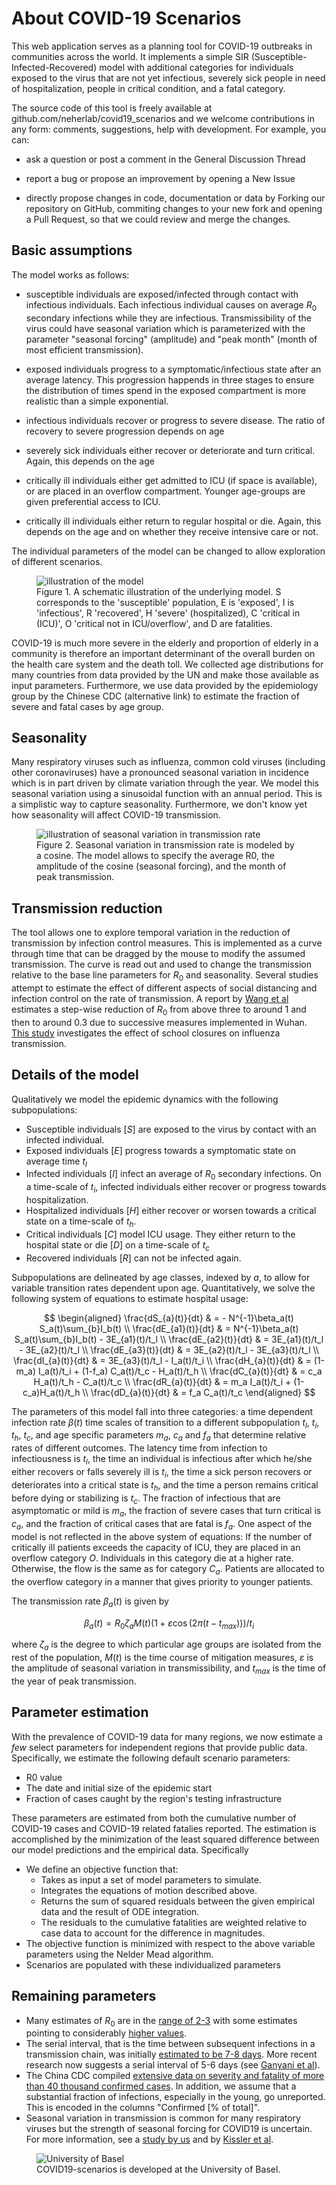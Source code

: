 




<Container>
<Row>
<Col>

<h1 class="h1-default">About COVID-19 Scenarios</h1>

This web application serves as a planning tool for COVID-19 outbreaks in communities across the world.
It implements a simple SIR (Susceptible-Infected-Recovered) model with additional categories for individuals exposed to the virus that are not yet infectious,
severely sick people in need of hospitalization, people in critical condition, and a fatal category.

The source code of this tool is freely available at <LinkExternal url="https://github.com/neherlab/covid19_scenarios">github.com/neherlab/covid19_scenarios</LinkExternal> and we welcome contributions in any form: comments, suggestions, help with development. For example, you can:

 - ask a question or post a comment in the <LinkExternal url="https://github.com/neherlab/covid19_scenarios/issues/18">General Discussion Thread</LinkExternal>

 - report a bug or propose an improvement by opening a <LinkExternal url="https://github.com/neherlab/covid19_scenarios/issues/new/choose">New Issue</LinkExternal>

 - directly propose changes in code, documentation or data by <LinkExternal url="https://github.com/neherlab/covid19_scenarios/fork">Forking</LinkExternal> our repository on GitHub, commiting changes to your new fork and opening a <LinkExternal url="https://github.com/neherlab/covid19_scenarios/fork">Pull Request</LinkExternal>, so that we could review and merge the changes.


## Basic assumptions

The model works as follows:

 - susceptible individuals are exposed/infected through contact with infectious individuals. Each infectious individual causes on average $R_0$ secondary infections while they are infectious.
Transmissibility of the virus could have seasonal variation which is parameterized with the parameter
"seasonal forcing" (amplitude) and "peak month" (month of most efficient transmission).

 - exposed individuals progress to a symptomatic/infectious state after an average latency. This progression happends in three stages to ensure the distribution of times spend in the exposed compartment is more realistic than a simple exponential.

 - infectious individuals recover or progress to severe disease. The ratio of recovery to severe progression depends on age

 - severely sick individuals either recover or deteriorate and turn critical. Again, this depends on the age

 - critically ill individuals either get admitted to ICU (if space is available), or are placed in an overflow compartment. Younger age-groups are given preferential access to ICU.

 - critically ill individuals either return to regular hospital or die. Again, this depends on the age and on whether they receive intensive care or not.


The individual parameters of the model can be changed to allow exploration of different scenarios.

<figure className="figure w-100 text-center">
  <img src={model} className="w-75 figure-img" alt="illustration of the model" />
  <figcaption className="figure-caption text-center">
    Figure 1. A schematic illustration of the underlying model. S corresponds to the 'susceptible' population,
    E is 'exposed', I is 'infectious', R 'recovered', H 'severe' (hospitalized), C 'critical in (ICU)', O 'critical not in ICU/overflow', and D are
    fatalities.
  </figcaption>
</figure>

COVID-19 is much more severe in the elderly and proportion of elderly in a community is therefore an important determinant of the overall burden on the health care system and the death toll. We collected age distributions for many countries from data provided by the UN and make those available as input parameters. Furthermore, we use data provided by the epidemiology group by the <LinkExternal url="http://weekly.chinacdc.cn/en/article/id/e53946e2-c6c4-41e9-9a9b-fea8db1a8f51">Chinese CDC</LinkExternal> (<LinkExternal url="https://web.archive.org/web/20200320025420/weekly.chinacdc.cn/en/article/id/e53946e2-c6c4-41e9-9a9b-fea8db1a8f51">alternative link</LinkExternal>) to estimate the fraction of severe and fatal cases by age group.

## Seasonality

Many respiratory viruses such as influenza, common cold viruses (including other coronaviruses) have a pronounced seasonal variation in incidence which is in part driven by climate variation through the year. We model this seasonal variation using a sinusoidal function with an annual period. This is a simplistic way to capture seasonality. Furthermore, we don't know yet how seasonality will affect COVID-19 transmission.

<figure className="figure w-100 text-center">
  <img
    src={seasonalIllustration}
    className="w-75 figure-img img-fluid"
    alt="illustration of seasonal variation in transmission rate"
  />
  <figcaption className="figure-caption text-center">
    Figure 2. Seasonal variation in transmission rate is modeled by a cosine. The model allows to specify the
    average R0, the amplitude of the cosine (seasonal forcing), and the month of peak transmission.
  </figcaption>
</figure>


## Transmission reduction

The tool allows one to explore temporal variation in the reduction of transmission by infection control measures.
This is implemented as a curve through time that can be dragged by the mouse to modify the assumed transmission. The curve is read out and used to change the transmission relative to the base line parameters for $R_0$ and seasonality.
Several studies attempt to estimate the effect of different aspects of social distancing and infection control on the rate of transmission.
A report by [Wang et al](https://www.medrxiv.org/content/10.1101/2020.03.03.20030593v1) estimates a step-wise reduction of $R_0$ from above three to around 1 and then to around 0.3 due to successive measures implemented in Wuhan.
[This study](https://www.pnas.org/content/116/27/13174) investigates the effect of school closures on influenza transmission.

## Details of the model
Qualitatively we model the epidemic dynamics with the following subpopulations:

  * Susceptible individuals [$S$] are exposed to the virus by contact with an infected individual.
  * Exposed individuals [$E$] progress towards a symptomatic state on average time $t_l$
  * Infected individuals [$I$] infect an average of $R_0$ secondary infections. On a time-scale of $t_i$, infected individuals either recover or progress towards hospitalization.
  * Hospitalized individuals [$H$] either recover or worsen towards a critical state on a time-scale of $t_h$.
  * Critical individuals [$C$] model ICU usage. They either return to the hospital state or die [$D$] on a time-scale of $t_c$
  * Recovered individuals [$R$] can not be infected again.

Subpopulations are delineated by age classes, indexed by $a$, to allow for variable transition rates dependent upon age.
Quantitatively, we solve the following system of equations to estimate hospital usage:

<div class="text-left">

$$
\begin{aligned}
\frac{dS_{a}(t)}{dt} & = - N^{-1}\beta_a(t) S_a(t)\sum_{b}I_b(t) \\
\frac{dE_{a1}(t)}{dt} & = N^{-1}\beta_a(t) S_a(t)\sum_{b}I_b(t) - 3E_{a1}(t)/t_l \\
\frac{dE_{a2}(t)}{dt} & =  3E_{a1}(t)/t_l - 3E_{a2}(t)/t_l \\
\frac{dE_{a3}(t)}{dt} & =  3E_{a2}(t)/t_l - 3E_{a3}(t)/t_l \\
\frac{dI_{a}(t)}{dt} & = 3E_{a3}(t)/t_l - I_a(t)/t_i \\
\frac{dH_{a}(t)}{dt} & = (1-m_a) I_a(t)/t_i + (1-f_a) C_a(t)/t_c - H_a(t)/t_h \\
\frac{dC_{a}(t)}{dt} & = c_a H_a(t)/t_h - C_a(t)/t_c \\
\frac{dR_{a}(t)}{dt} & = m_a I_a(t)/t_i + (1-c_a)H_a(t)/t_h \\
\frac{dD_{a}(t)}{dt} & = f_a C_a(t)/t_c
\end{aligned}
$$

</div>

The parameters of this model fall into three categories: a time dependent infection rate $\beta(t)$ time scales of transition to a different subpopulation $t_l$, $t_i$, $t_h$, $t_c$, and age specific parameters $m_a$, $c_a$ and $f_a$ that determine relative rates of different outcomes.
The latency time from infection to infectiousness is $t_l$, the time an individual is infectious after which he/she either recovers or falls severely ill is $t_i$, the time a sick person recovers or deteriorates into a critical state is $t_h$, and the time a person remains critical before dying or stabilizing is $t_c$.
The fraction of infectious that are asymptomatic or mild is $m_a$, the fraction of severe cases that turn critical is $c_a$, and the fraction of critical cases that are fatal is $f_a$.
One aspect of the model is not reflected in the above system of equations: If the number of critically ill patients exceeds the capacity of ICU, they are placed in an overflow category $O$.
Individuals in this category die at a higher rate.
Otherwise, the flow is the same as for category $C_a$.
Patients are allocated to the overflow category in a manner that gives priority to younger patients.


The transmission rate $\beta_a(t)$ is given by

<div class="text-left">

$$
  \beta_a(t) = R_0 \zeta_a M(t) (1+\varepsilon \cos(2\pi (t-t_{max})))/t_i
$$

</div>

where $\zeta_a$ is the degree to which particular age groups are isolated from the rest of the population, $M(t)$ is the time course of mitigation measures, $\varepsilon$ is the amplitude of seasonal variation in transmissibility, and $t_{max}$ is the time of the year of peak transmission.

## Parameter estimation

With the prevalence of COVID-19 data for many regions, we now estimate a *few* select parameters for independent regions that provide public data.
Specifically, we estimate the following default scenario parameters:
  * R0 value
  * The date and initial size of the epidemic start
  * Fraction of cases caught by the region's testing infrastructure

These parameters are estimated from both the cumulative number of COVID-19 cases and COVID-19 related fatalies reported.
The estimation is accomplished by the minimization of the least squared difference between our model predictions and the empirical data.
Specifically
  * We define an objective function that:
    - Takes as input a set of model parameters to simulate.
    - Integrates the equations of motion described above.
    - Returns the sum of squared residuals between the given empirical data and the result of ODE integration.
    - The residuals to the cumulative fatalities are weighted relative to case data to account for the difference in magnitudes.
  * The objective function is minimized with respect to the above variable parameters using the Nelder Mead algorithm.
  * Scenarios are populated with these individualized parameters

## Remaining parameters

 * Many estimates of $R_0$ are in the [range of 2-3](https://www.ncbi.nlm.nih.gov/pmc/articles/PMC7001239/) with some estimates pointing to considerably [higher values](https://www.medrxiv.org/content/10.1101/2020.02.10.20021675v1).
 * The serial interval, that is the time between subsequent infections in a transmission chain, was initially [estimated to be 7-8 days](https://www.nejm.org/doi/full/10.1056/NEJMoa2001316).
   More recent research now suggests a serial interval of 5-6 days (see [Ganyani et al](https://www.medrxiv.org/content/10.1101/2020.03.05.20031815v1)).
 * The China CDC compiled [extensive data on severity and fatality of more than 40 thousand confirmed cases](http://weekly.chinacdc.cn/en/article/id/e53946e2-c6c4-41e9-9a9b-fea8db1a8f51).
 In addition, we assume that a substantial fraction of infections, especially in the young, go unreported. This is encoded in the columns "Confirmed [% of total]".
 * Seasonal variation in transmission is common for many respiratory viruses but the strength of seasonal forcing for COVID19 is uncertain. For more information, see a [study by us](https://smw.ch/article/doi/smw.2020.20224) and by [Kissler et al](https://www.medrxiv.org/content/10.1101/2020.03.04.20031112v1).

<figure className="figure w-100 text-center">
  <img src={unibas_logo} className="w-40 figure-img" alt="University of Basel" />
  <figcaption className="figure-caption text-center">
  COVID19-scenarios is developed at the University of Basel.
  </figcaption>
</figure>
</Col>
</Row>
</Container>
